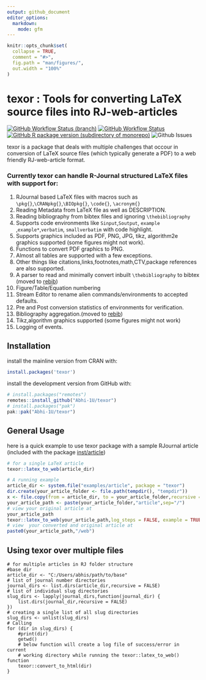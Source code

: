 ```yaml
---
output: github_document
editor_options:
  markdown:
    mode: gfm
---
```


<!-- README.md is generated from README.Rmd. Please edit that file -->

```r
knitr::opts_chunk$set(
  collapse = TRUE,
  comment = "#>",
  fig.path = "man/figures/",
  out.width = "100%"
)
```

# texor : Tools for converting LaTeX source files into RJ-web-articles

<!-- badges: start -->
[![GitHub Workflow Status (branch)](https://img.shields.io/github/actions/workflow/status/Abhi-1U/texor/pkg_down.yaml?branch=master&label=pkgdown&style=for-the-badge)](https://github.com/Abhi-1U/texor/actions/workflows/pkg_down.yaml)
[![GitHub Workflow Status](https://img.shields.io/github/actions/workflow/status/Abhi-1U/texor/cmdcheck.yaml?branch=master&label=R-CMD-CHECK&style=for-the-badge)](https://github.com/Abhi-1U/texor/actions/workflows/cmdcheck.yaml)
[![GitHub R package version (subdirectory of monorepo)](https://img.shields.io/github/r-package/v/Abhi-1U/texor?filename=DESCRIPTION&label=texor&style=for-the-badge)](https://github.com/Abhi-1U/texor/blob/master/DESCRIPTION)
![Github Issues](https://img.shields.io/github/issues/Abhi-1U/texor?color=orange&logo=github&logoColor=&style=for-the-badge)
<!-- badges: end -->

texor is a package that deals with multiple challenges that occour in conversion of LaTeX source files (which typically generate a PDF) to a web friendly RJ-web-article format. 

### Currently texor can handle R-Journal structured LaTeX files with support for:

1. RJournal based LaTeX files with macros such as `\pkg{}`,`\CRANpkg{}`,`\BIOpkg{}`, `\code{}`, `\acronym{}`
2. Reading Metadata from LaTeX file as well as DESCRIPTION.
3. Reading bibliography from bibtex files and ignoring `\thebibliography`
4. Supports code environments like `Sinput`,`Soutput`, `example` ,`example*`,`verbatim`, `smallverbatim`  with code highlight.
5. Supports graphics included as PDF, PNG, JPG, tikz, algorithm2e graphics supported (some figures might not work).
6. Functions to convert PDF graphics to PNG.
7. Almost all tables are supported with a few exceptions.
8. Other things like citations,links,footnotes,math,CTV,package references are also supported.
9. A parser to read and minimally convert inbuilt `\thebibliography` to bibtex (moved to [rebib](https://github.com/Abhi-1U/rebib))
10. Figure/Table/Equation numbering
11. Stream Editor to rename alien commands/environments to accepted defaults.
12. Pre and Post conversion statistics of environments for verification.
13. Bibliography aggregation.(moved to [rebib](https://github.com/Abhi-1U/rebib))
14. Tikz,algorithm graphics supported (some figures might not work)
15. Logging of events.

## Installation

install the mainline version from CRAN with:
```r
install.packages('texor')
```

install the development version from GitHub with:

``` r
# install.packages("remotes")
remotes::install_github("Abhi-1U/texor")
# install.packages("pak")
pak::pak("Abhi-1U/texor")
```

## General Usage
 here is a quick example to use texor package with a sample RJournal article
(included with the package [inst/article](https://github.com/Abhi-1U/texor/tree/master/inst/examples/article))

``` r
# for a single LaTeX article 
texor::latex_to_web(article_dir)
```
```r
# A running example
article_dir <- system.file("examples/article", package = "texor")
dir.create(your_article_folder <- file.path(tempdir(), "tempdir"))
x <- file.copy(from = article_dir, to = your_article_folder,recursive = TRUE,)
your_article_path <- paste(your_article_folder,"article",sep="/")
# view your original article at
your_article_path
texor::latex_to_web(your_article_path,log_steps = FALSE, example = TRUE)
# view  your converted and original article at
paste0(your_article_path,"/web")
```

## Using texor over multiple files
```
# for multiple articles in RJ folder structure
#base dir 
article_dir <- "C:/Users/abhis/path/to/base"
# list of journal number directories
journal_dirs <- list.dirs(article_dir,recursive = FALSE)
# list of individual slug directories
slug_dirs <- lapply(journal_dirs,function(journal_dir) {
    list.dirs(journal_dir,recursive = FALSE)
})
# creating a single list of all slug directories
slug_dirs <- unlist(slug_dirs)
# Calling 
for (dir in slug_dirs) {
    #print(dir)
    getwd()
    # below function will create a log file of success/error in current
    # working directory while running the texor::latex_to_web() function
    texor::convert_to_html(dir)
}
```
